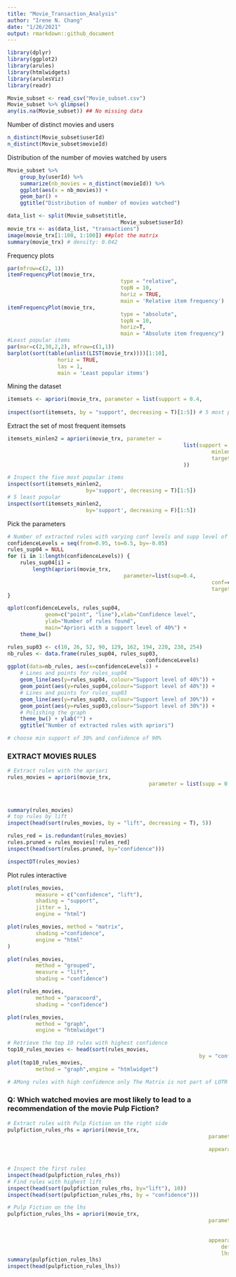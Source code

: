 ```yaml
---
title: "Movie_Transaction_Analysis"
author: "Irene N. Chang"
date: "1/26/2021"
output: rmarkdown::github_document
---
```


```r
library(dplyr)
library(ggplot2)
library(arules)
library(htmlwidgets)
library(arulesViz)
library(readr)

Movie_subset <- read_csv("Movie_subset.csv")
Movie_subset %>% glimpse()
any(is.na(Movie_subset)) ## No missing data
```

Number of distinct movies and users

```r
n_distinct(Movie_subset$userId)
n_distinct(Movie_subset$movieId)
```

Distribution of the number of movies watched by users

```r
Movie_subset %>% 
	group_by(userId) %>%
	summarize(nb_movies = n_distinct(movieId)) %>%
	ggplot(aes(x = nb_movies)) +
	geom_bar() +
	ggtitle("Distribution of number of movies watched")

data_list <- split(Movie_subset$title,
									Movie_subset$userId)
movie_trx <- as(data_list, "transactions")
image(movie_trx[1:100, 1:100]) ##plot the matrix
summary(movie_trx) # density: 0.042
```

Frequency plots

```r
par(mfrow=c(2, 1))
itemFrequencyPlot(movie_trx,
									type = "relative",
									topN = 10,
									horiz = TRUE,
									main = 'Relative item frequency')
itemFrequencyPlot(movie_trx,
									type = "absolute",
									topN = 10,
									horiz=T,
									main = "Absolute item frequency")
#Least popular items
par(mar=c(2,30,2,2), mfrow=c(1,1))
barplot(sort(table(unlist(LIST(movie_trx))))[1:10],
				horiz = TRUE,
				las = 1,
				main = 'Least popular items')
```

Mining the dataset

```r
itemsets <- apriori(movie_trx, parameter = list(support = 0.4,
																								target = 'frequent itemsets'))
inspect(sort(itemsets, by = "support", decreasing = T)[1:5]) # 5 most popular items
```

Extract the set of most frequent itemsets

```r
itemsets_minlen2 = apriori(movie_trx, parameter = 
													 	list(support = 0.3,
													 			 minlen = 2,
													 			 target = 'frequent'
													 	))

# Inspect the five most popular items
inspect(sort(itemsets_minlen2, 
						 by='support', decreasing = T)[1:5])
# 5 least popular 
inspect(sort(itemsets_minlen2, 
						 by='support', decreasing = F)[1:5])
```

Pick the parameters

```r
# Number of extracted rules with varying conf levels and supp level of 40%
confidenceLevels = seq(from=0.95, to=0.5, by=-0.05)
rules_sup04 = NULL
for (i in 1:length(confidenceLevels)) {
	rules_sup04[i] = 
		length(apriori(movie_trx,
									 parameter=list(sup=0.4, 
									 							 conf=confidenceLevels[i],
									 							 target="rules")))
}

qplot(confidenceLevels, rules_sup04, 
			geom=c("point", "line"),xlab="Confidence level",
			ylab="Number of rules found", 
			main="Apriori with a support level of 40%") +
	theme_bw()

rules_sup03 <- c(10, 26, 52, 90, 129, 162, 194, 220, 238, 254)
nb_rules <- data.frame(rules_sup04, rules_sup03,
											confidenceLevels)
ggplot(data=nb_rules, aes(x=confidenceLevels)) +
	# Lines and points for rules_sup04
	geom_line(aes(y=rules_sup04, colour="Support level of 40%")) + 
	geom_point(aes(y=rules_sup04,colour="Support level of 40%")) +
	# Lines and points for rules_sup03
	geom_line(aes(y=rules_sup03, colour="Support level of 30%")) +
	geom_point(aes(y=rules_sup03,colour="Support level of 30%")) + 
	# Polishing the graph
	theme_bw() + ylab("") +
	ggtitle("Number of extracted rules with apriori")

# choose min support of 30% and confidence of 90%
```

### EXTRACT MOVIES RULES

```r
# Extract rules with the apriori
rules_movies = apriori(movie_trx,
											 parameter = list(supp = 0.3,
											 								 conf = 0.9,
											 								 minlen = 2, 
											 								 target = "rules"))
summary(rules_movies)
# top rules by lift
inspect(head(sort(rules_movies, by = "lift", decreasing = T), 5))

rules_red = is.redundant(rules_movies)
rules.pruned = rules_movies[!rules_red]
inspect(head(sort(rules.pruned, by="confidence")))

inspectDT(rules_movies)
```

Plot rules interactive

```r
plot(rules_movies,
		 measure = c("confidence", "lift"),
		 shading = "support",
		 jitter = 1,
		 engine = "html")

plot(rules_movies, method = "matrix",
		 shading ="confidence",
		 engine = "html"
)

plot(rules_movies, 
		 method = "grouped",
		 measure = "lift",
		 shading = "confidence")

plot(rules_movies, 
		 method = "paracoord", 
		 shading = "confidence")

plot(rules_movies,
		 method = "graph",
		 engine = "htmlwidget")
```
```r
# Retrieve the top 10 rules with highest confidence
top10_rules_movies <- head(sort(rules_movies,
															 by = "confidence"), 10)
plot(top10_rules_movies,
		 method = "graph",engine = "htmlwidget")

# AMong rules with high confidence only The Matrix is not part of LOTR
```

###  Q: Which watched movies are most likely to lead to a recommendation of the movie Pulp Fiction?
```r
# Extract rules with Pulp Fiction on the right side
pulpfiction_rules_rhs = apriori(movie_trx, 
																parameter = list(supp = 0.3,
																								 conf = 0.5), 
																appearance = list(default = "lhs",
																									rhs = "Pulp Fiction")) 

# Inspect the first rules
inspect(head(pulpfiction_rules_rhs))
# Find rules with highest lift
inspect(head(sort(pulpfiction_rules_rhs, by="lift"), 10))
inspect(head(sort(pulpfiction_rules_rhs, by = "confidence")))

# Pulp Fiction on the lhs
pulpfiction_rules_lhs = apriori(movie_trx, 
																parameter = list(supp = 0.3,
																								 conf = 0.5, 
																								 minlen = 2), 
																appearance = list(
																	default = "rhs",
																	lhs = "Pulp Fiction"))
summary(pulpfiction_rules_lhs)
inspect(head(pulpfiction_rules_lhs))
```
